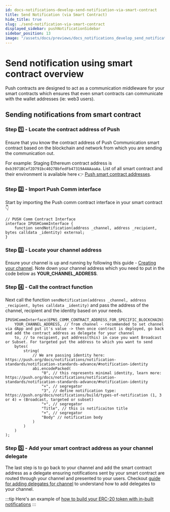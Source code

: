 ```yaml
---
id: docs-notifications-develop-send-notification-via-smart-contract
title: Send Notification (via Smart Contract)
hide_title: true
slug: ./send-notification-via-smart-contract
displayed_sidebar: pushNotificationSidebar
sidebar_position: 13
image: "/assets/docs/previews/docs_notifications_develop_send_notification_via_smart_contract--send_notification_(via_smart_contract).png"
---
```


# Send notification using smart contract overview

Push contracts are designed to act as a communication middleware for your smart contracts which ensures that even smart contracts can communicate with the wallet addresses (ie: web3 users).


<Head>
  <title>{`
    Send Notification (via Smart Contract) | Push Notifications | Push
    Documentation
  `}</title>
</Head>

## Sending notifications from smart contract

### Step 1️⃣ - Locate the contract address of Push

Ensure that you know the contract address of Push Communication smart contract based on the blockchain and network from which you are sending the communication out.

For example: Staging Ethereum contract address is `0xb3971BCef2D791bc4027BbfedFb47319A4AAaaAa`. List of all smart contract and their environment is available here 👉 [Push smart contract addresses](/docs/notifications/push-smart-contracts/contract-addresses/ "List of all relevant push protocol smart contract addresses").

### Step 2️⃣ - Import Push Comm interface

Start by importing the Push comm contract interface in your smart contract 👇

```solidity
// PUSH Comm Contract Interface
interface IPUSHCommInterface {
    function sendNotification(address _channel, address _recipient, bytes calldata _identity) external;
}
```

### Step 3️⃣ - Locate your channel address

Ensure your channel is up and running by following this guide - [Creating your channel](/docs/notifications/tutorials/create-your-channel/ "Guide explaining how to create your channel"). Note down your channel address which you need to put in the code below as **YOUR_CHANNEL_ADDRESS**.

### Step 4️⃣ - Call the contract function

Next call the function `sendNotification(address _channel, address _recipient, bytes calldata _identity)` and pass the address of the channel, recipient and the identity based on your needs.

```solidity
IPUSHCommInterface(EPNS_COMM_CONTRACT_ADDRESS_FOR_SPECIFIC_BLOCKCHAIN).sendNotification(
    YOUR_CHANNEL_ADDRESS, // from channel - recommended to set channel via dApp and put it's value -> then once contract is deployed, go back and add the contract address as delegate for your channel
    to, // to recipient, put address(this) in case you want Broadcast or Subset. For targeted put the address to which you want to send
    bytes(
        string(
            // We are passing identity here: https://push.org/docs/notifications/notification-standards/notification-standards-advance/#notification-identity
            abi.encodePacked(
                "0", // this represents minimal identity, learn more: https://push.org/docs/notifications/notification-standards/notification-standards-advance/#notification-identity
                "+", // segregator
                "3", // define notification type:  https://push.org/docs/notifications/build/types-of-notification (1, 3 or 4) = (Broadcast, targeted or subset)
                "+", // segregator
                "Title", // this is notificaiton title
                "+", // segregator
                "Body" // notification body
            )
        )
    )
);
```

### Step 5️⃣ - Add your smart contract address as your channel delegate

The last step is to go back to your channel and add the smart contract address as a delegate ensuring notifications sent by your smart contract are routed through your channel and presented to your users. Checkout [guide for adding delegates for channel](/docs/notifications/tutorials/create-your-channel/#adding-delegates-for-channel "Guide to adding delegates to your channel") to understand how to add delegates to your channel.

:::tip
Here's an example of [how to build your ERC-20 token with in-built notifications](/docs/notifications/tutorials/token-transfer-notification-from-smart-contract/)
:::
